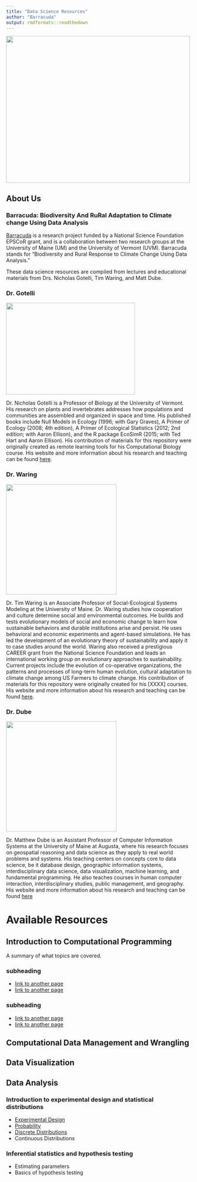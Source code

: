 ```yaml
---
title: "Data Science Resources"
author: "Barracuda"
output: rmdformats::readthedown
---
```


<img src="Pictures/barracuda_logo.jpeg" width="500" height="400" />


## About Us

### Barracuda: Biodiversity And RuRal Adaptation to Climate change Using Data Analysis 

[Barracuda](https://biobarracuda.org/) is a research project funded by a National Science Foundation EPSCoR grant, and is a collaboration between two research groups at the University of Maine (UM) and the University of Vermont (UVM). Barracuda stands for “Biodiversity and Rural Response to Climate Change Using Data Analysis.”

These data science resources are compiled from lectures and educational materials from Drs. Nicholas Gotelli, Tim Waring, and Matt Dube.

### Dr. Gotelli 

<img src="Pictures/GotelliField.jpg" width="350" height="250" />

Dr. Nicholas Gotelli is a Professor of Biology at the University of Vermont. His research on plants and invertebrates addresses how populations and communities are assembled and organized in space and time. His published books include Null Models in Ecology (1996; with Gary Graves), A Primer of Ecology (2008; 4th edition), A Primer of Ecological Statistics (2012; 2nd edition; with Aaron Ellison), and the R package EcoSimR (2015; with Ted Hart and Aaron Ellison). His contribution of materials for this repository were originally created as remote learning tools for his Computational Biology course. His website and more information about his research and teaching can be found [here](https://www.uvm.edu/~ngotelli/homepageback.html).

### Dr. Waring

<img src="Pictures/tw-profile-2022-sq-med.jpeg" width="300" height="300" />

Dr. Tim Waring is an Associate Professor of Social-Ecological Systems Modeling at the University of Maine. Dr. Waring studies how cooperation and culture determine social and environmental outcomes. He builds and tests evolutionary models of social and economic change to learn how sustainable behaviors and durable institutions arise and persist. He uses behavioral and economic experiments and agent-based simulations. He has led the development of an evolutionary theory of sustainability and apply it to case studies around the world. Waring also received a prestigious CAREER grant from the National Science Foundation and leads an international working group on evolutionary approaches to sustainability. Current projects include the evolution of co-operative organizations, the patterns and processes of long-term human evolution, cultural adaptation to climate change among US Farmers to climate change. His contribution of materials for this repository were originally created for his [XXXX] courses. His website and more information about his research and teaching can be found [here](https://timwaring.info/).

### Dr. Dube

<img src="Pictures/Dube-Matthew-Dube.jpg" width="300" height="300" />

Dr. Matthew Dube is an Assistant Professor of Computer Information Systems at the University of Maine at Augusta, where his research focuses on geospatial reasoning and data science as they apply to real world problems and systems. His teaching centers on concepts core to data science, be it database design, geographic information systems, interdisciplinary data science, data visualization, machine learning, and fundamental programming.  He also teaches courses in human computer interaction, interdisciplinary studies, public management, and geography. His website and more information about his research and teaching can be found [here](https://www.uma.edu/directory/staff/matthew-p-dube/)

# Available Resources 

## Introduction to Computational Programming  
A summary of what topics are covered. 

### subheading  

* [link to another page]() 
* [link to another page]() 

### subheading   

* [link to another page]()   
* [link to another page]() 


## Computational Data Management and Wrangling

## Data Visualization

## Data Analysis  

### Introduction to experimental design and statistical distributions

* [Experimental Design](Analysis/Stats_ExpDesign.html)  
* [Probability](Analysis/Stats_Probability.html)
* [Discrete Distributions](Analysis/Stats_discrete.html)  
* Continuous Distributions

### Inferential statistics and hypothesis testing 

* Estimating parameters  
* Basics of hypothesis testing   

